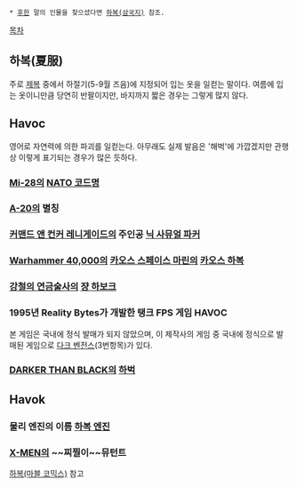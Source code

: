  * [[후한]] 말의 인물을 찾으셨다면 [[하복(삼국지)]] 참조.

[[목차]]
== 하복(夏服) ==
주로 [[제복]] 중에서 하절기(5-9월 즈음)에 지정되어 입는 옷을 일컫는 말이다. 여름에 입는 옷이니만큼 당연히 반팔이지만, 바지까지 짧은 경우는 그렇게 많지 않다.
== Havoc ==
영어로 자연력에 의한 파괴를 일컫는다. 아무래도 실제 발음은 '해벅'에 가깝겠지만 관행상 이렇게 표기되는 경우가 많은 듯하다.
=== [[Mi-28]]의 [[NATO 코드명]] ===
=== [[A-20]]의 별칭 ===
=== [[커맨드 앤 컨커 레니게이드]]의 주인공 [[닉 사뮤얼 파커]] ===
=== [[Warhammer 40,000]]의 [[카오스 스페이스 마린]]의 [[카오스 하복]] ===
=== [[강철의 연금술사]]의 [[쟝 하보크]] ===
=== 1995년 Reality Bytes가 개발한 탱크 FPS 게임 HAVOC ===
본 게임은 국내에 정식 발매가 되지 않았으며, 이 제작사의 게임 중 국내에 정식으로 발매된 게임으로 [[다크 벤전스]](3번항목)가 있다.
=== [[DARKER THAN BLACK]]의 [[하벅]] ===
== Havok ==
=== 물리 엔진의 이름 [[하복 엔진]] ===
=== [[X-MEN]]의 ~~찌찔이~~뮤턴트 ===
[[하복(마블 코믹스)]] 참고
